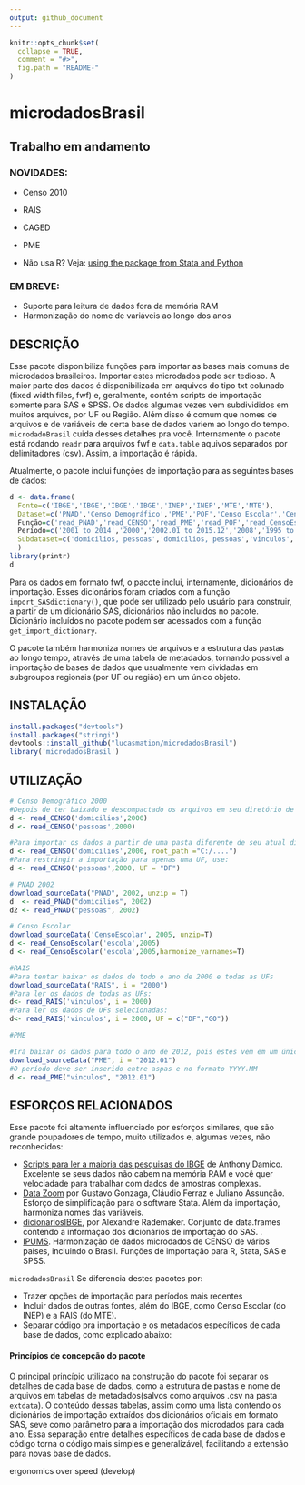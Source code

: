 ```yaml
---
output: github_document
---
```


<!-- README.md is generated from README.Rmd. Please edit that file -->

```r
knitr::opts_chunk$set(
  collapse = TRUE,
  comment = "#>",
  fig.path = "README-"
)
```
# microdadosBrasil

## Trabalho em andamento

### NOVIDADES:

* Censo 2010
* RAIS
* CAGED
* PME

-   Não usa R? Veja: [using the package from Stata and Python](https://github.com/lucasmation/microdadosBrasil/blob/master/vignettes/Running_from_other_software.Rmd)

### EM BREVE:

* Suporte para leitura de dados fora da memória RAM
* Harmonização do nome de variáveis ao longo dos anos


## DESCRIÇÃO 

Esse pacote disponibiliza funções para importar as bases mais comuns de microdados brasileiros. Importar estes microdados pode ser tedioso. A maior parte dos dados é disponibilizada em arquivos do tipo txt colunado (fixed width files, fwf) e, geralmente, contém scripts de importação somente para SAS e SPSS. Os dados algumas vezes vem subdivididos em muitos arquivos, por UF ou Região. Além disso é comum que nomes de arquivos e de variáveis de certa base de dados variem  ao longo do tempo. `microdadoBrasil` cuida desses detalhes pra você. Internamente o pacote está rodando `readr` para arquivos fwf e `data.table`  aquivos separados por delimitadores (csv). Assim, a importação é rápida.


Atualmente, o pacote inclui funções de importação para as seguintes bases de dados:
  
```r
d <- data.frame(
  Fonte=c('IBGE','IBGE','IBGE','IBGE','INEP','INEP','MTE','MTE'),
  Dataset=c('PNAD','Censo Demográfico','PME','POF','Censo Escolar','Censo da Educ. Superior','CAGED','RAIS'),
  Função=c('read_PNAD','read_CENSO','read_PME','read_POF','read_CensoEscolar','read_CensoEducacaoSuperior','read_CAGED','read_RAIS'),
  Período=c('2001 to 2014','2000','2002.01 to 2015.12','2008','1995 to 2014','1995 to 2014','2009.01 to 2016.05','1998 to 2014'),
  Subdataset=c('domicilios, pessoas','domicilios, pessoas','vinculos','several, ver detalhes','escolas, ..., ver detalhes','ver detalhes','vinculos','estabelecimentos, vinculos')
  )
library(printr)
d
```


Para os dados em formato fwf, o pacote inclui, internamente, dicionários de importação. Esses dicionários foram criados com a função `import_SASdictionary()`, que pode ser utilizado pelo usuário para construir, a partir de um dicionário SAS, dicionários não incluídos no pacote. Dicionário incluídos no pacote podem ser acessados com a função `get_import_dictionary`.

O pacote também harmoniza nomes de arquivos e a estrutura das pastas ao longo tempo, através de uma tabela de metadados, tornando possível a importação de bases de dados que usualmente vem dividadas em subgroupos regionais (por UF ou região) em um único objeto.

## INSTALAÇÃO

```r
install.packages("devtools")
install.packages("stringi") 
devtools::install_github("lucasmation/microdadosBrasil")
library('microdadosBrasil')
```

## UTILIZAÇÃO

```r
# Censo Demográfico 2000
#Depois de ter baixado e descompactado os arquivos em seu diretório de trabalho , rode:
d <- read_CENSO('domicilios',2000)
d <- read_CENSO('pessoas',2000)

#Para importar os dados a partir de uma pasta diferente de seu atual diretório de trabalho, use 
d <- read_CENSO('domicilios',2000, root_path ="C:/....")
#Para restringir a importação para apenas uma UF, use:
d <- read_CENSO('pessoas',2000, UF = "DF")

# PNAD 2002
download_sourceData("PNAD", 2002, unzip = T)
d  <- read_PNAD("domicilios", 2002)
d2 <- read_PNAD("pessoas", 2002)

# Censo Escolar
download_sourceData('CensoEscolar', 2005, unzip=T)
d <- read_CensoEscolar('escola',2005)
d <- read_CensoEscolar('escola',2005,harmonize_varnames=T)

#RAIS
#Para tentar baixar os dados de todo o ano de 2000 e todas as UFs
download_sourceData("RAIS", i = "2000")
#Para ler os dados de todas as UFs:
d<- read_RAIS('vinculos', i = 2000)
#Para ler os dados de UFs selecionadas:
d<- read_RAIS('vinculos', i = 2000, UF = c("DF","GO"))

#PME

#Irá baixar os dados para todo o ano de 2012, pois estes vem em um único arquivo:
download_sourceData("PME", i = "2012.01")
#O período deve ser inserido entre aspas e no formato YYYY.MM
d <- read_PME("vinculos", "2012.01")

```

## ESFORÇOS RELACIONADOS


Esse pacote foi altamente influenciado por esforços similares, que são grande poupadores de tempo, muito utilizados e, algumas vezes, não reconhecidos:


* [Scripts para ler a maioria das pesquisas do IBGE](http://www.asdfree.com/) de Anthony Damico. Excelente se seus dados não cabem na memória RAM e você quer velociadade para trabalhar com dados de amostras complexas.
* [Data Zoom](http://www.econ.puc-rio.br/datazoom/) por  Gustavo Gonzaga, Cláudio Ferraz e Juliano Assunção.  Esforço de simplificação para o software Stata. Além da importação, harmoniza nomes das variáveis.  
* [dicionariosIBGE](https://cran.r-project.org/web/packages/dicionariosIBGE/index.html), por 	Alexandre Rademaker. Conjunto de data.frames contendo a informação dos dicionários de importação do SAS. .
* [IPUMS](https://international.ipums.org/international/). Harmonização de dados microdados de CENSO de vários países, incluindo o Brasil. Funções de importação para R, Stata, SAS e SPSS. 


`microdadosBrasil` Se diferencia destes pacotes por: 

* Trazer opções de importação para períodos mais recentes
* Incluir dados de outras fontes, além do IBGE, como Censo Escolar (do INEP) e a RAIS (do MTE).
* Separar código pra importação e os metadados específicos de cada base de dados, como explicado abaixo:


#### Princípios de concepção do pacote

O principal princípio utilizado na construção do pacote foi separar os detalhes de cada base de dados, como a estrutura de pastas e nome de arquivos em tabelas de metadados(salvos como arquivos .csv na pasta `extdata`). O conteúdo dessas tabelas, assim como uma lista contendo os dicionários de importação extraídos dos dicionários oficiais em formato SAS, seve como parâmetro para a importação dos microdados para cada ano. Essa separação entre detalhes específicos de cada base de dados e código torna o código mais simples e generalizável, facilitando a extensão para novas base de dados.

ergonomics over speed (develop)
